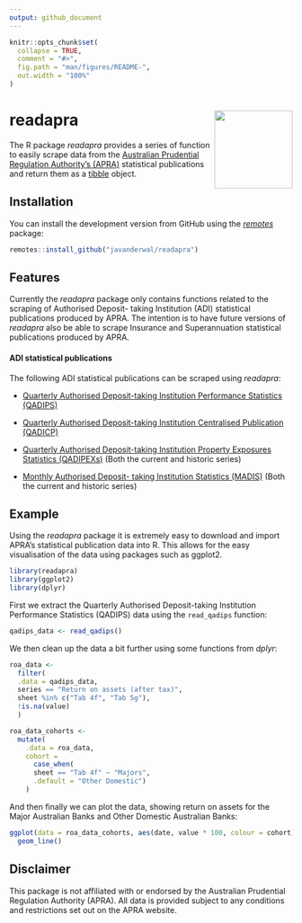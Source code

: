 ```yaml
---
output: github_document
---
```


<!-- README.md is generated from README.Rmd. Please edit that file -->

```r
knitr::opts_chunk$set(
  collapse = TRUE,
  comment = "#>",
  fig.path = "man/figures/README-",
  out.width = "100%"
)
```

# readapra <img src="man/figures/readapra_hex_sticker.png" align="right" height="139"/>

<!-- badges: start -->
<!-- badges: end -->

The R package *readapra* provides a series of function to easily scrape data from the [Australian Prudential Regulation Authority's (APRA)](https://www.apra.gov.au/) statistical publications and return them as a [tibble](https://tibble.tidyverse.org/) object.

## Installation

You can install the development version from GitHub using the [*remotes*](https://remotes.r-lib.org/) package:

```r
remotes::install_github("javanderwal/readapra")
```

## Features

Currently the *readapra* package only contains functions related to the scraping of Authorised Deposit- taking Institution (ADI) statistical publications produced by APRA. The intention is to have future versions of *readapra* also be able to scrape Insurance and Superannuation statistical publications produced by APRA.

#### ADI statistical publications

The following ADI statistical publications can be scraped using *readapra*:

-   [Quarterly Authorised Deposit-taking Institution Performance Statistics (QADIPS)](https://www.apra.gov.au/quarterly-authorised-deposit-taking-institution-statistics)

-   [Quarterly Authorised Deposit-taking Institution Centralised Publication (QADICP)](https://www.apra.gov.au/quarterly-authorised-deposit-taking-institution-statistics)

-   [Quarterly Authorised Deposit-taking Institution Property Exposures Statistics (QADIPEXs)](https://www.apra.gov.au/quarterly-authorised-deposit-taking-institution-statistics) (Both the current and historic series)

-   [Monthly Authorised Deposit- taking Institution Statistics (MADIS)](https://www.apra.gov.au/monthly-authorised-deposit-taking-institution-statistics) (Both the current and historic series)

## Example

Using the *readapra* package it is extremely easy to download and import APRA's statistical publication data into R. This allows for the easy visualisation of the data using packages such as ggplot2.

```r
library(readapra)
library(ggplot2)
library(dplyr)
```

First we extract the Quarterly Authorised Deposit-taking Institution Performance Statistics (QADIPS) data using the `read_qadips` function:

```r
qadips_data <- read_qadips()
```

We then clean up the data a bit further using some functions from *dplyr*:

```r
roa_data <- 
  filter(
  .data = qadips_data,
  series == "Return on assets (after tax)", 
  sheet %in% c("Tab 4f", "Tab 5g"), 
  !is.na(value)
  )

roa_data_cohorts <- 
  mutate(
    .data = roa_data, 
    cohort = 
      case_when(
      sheet == "Tab 4f" ~ "Majors", 
      .default = "Other Domestic")
    )
```

And then finally we can plot the data, showing return on assets for the Major Australian Banks and Other Domestic Australian Banks: 

```r
ggplot(data = roa_data_cohorts, aes(date, value * 100, colour = cohort)) + 
  geom_line()
```

## Disclaimer

This package is not affiliated with or endorsed by the Australian Prudential Regulation Authority (APRA). All data is provided subject to any conditions and restrictions set out on the APRA website.
